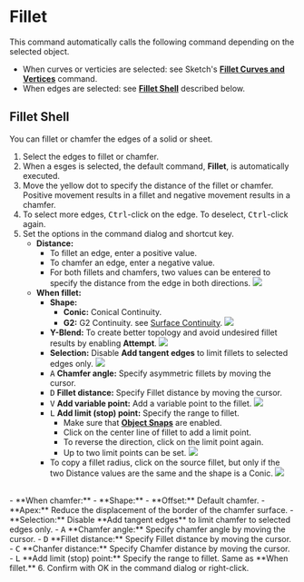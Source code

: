 
# Fillet

<Reference shortcut="B" command="Fillet" button="" />

This command automatically calls the following command depending on the selected object.
- When curves or verticies are selected: see Sketch's [**Fillet Curves and Vertices**](../sketch/fillet) command.
- When edges are selected: see [**Fillet Shell**](../solid/fillet) described below.

## Fillet Shell

You can fillet or chamfer the edges of a solid or sheet.

1. Select the edges to fillet or chamfer.
2. When a esges is selected, the default command, **Fillet**, is automatically executed.
3. Move the yellow dot to specify the distance of the fillet or chamfer. Positive movement results in a fillet and negative movement results in a chamfer.
4. To select more edges, <kbd>Ctrl</kbd>-click on the edge. To deselect, <kbd>Ctrl</kbd>-click again.
5. Set the options in the command dialog and shortcut key.
    - **Distance:** 
        - To fillet an edge, enter a positive value.
        - To chamfer an edge, enter a negative value.
        - For both fillets and chamfers, two values can be entered to specify the distance from the edge in both directions.
        ![](/img/fillet-solid-two-value.gif)
    - **When fillet:**
        - **Shape:**
            - **Conic:** Conical Continuity.
            - **G2:** G2 Continuity. see [Surface Continuity](../cad-essentials/continuity-curve-and-surface).
        ![](/img/fillet-solid.gif)
        - **Y-Blend:** To create better topology and avoid undesired fillet results by enabling **Attempt**.
        ![](/img/fillet-solid-yblend.gif)
        - **Selection:** Disable **Add tangent edges** to limit fillets to selected edges only.
        ![](/img/fillet-sold-selection.gif)
        - <kbd>A</kbd> **Chamfer angle:** Specify asymmetric fillets by moving the cursor.
        - <kbd>D</kbd> **Fillet distance:** Specify Fillet distance by moving the cursor.
        - <kbd>V</kbd> **Add variable point:** Add a variable point to the fillet.
        ![](/img/fillet-solid-variable.gif)
        - <kbd>L</kbd> **Add limit (stop) point:** Specify the range to fillet.
            - Make sure that [**Object Snaps**](../3d-viewport/grid-and-snap#object-snap) are enabled.
            - Click on the center line of fillet to add a limit point.
            - To reverse the direction, click on the limit point again.
            - Up to two limit points can be set.
        ![](/img/fillet-solid-limit.gif)
        - To copy a fillet radius, click on the source fillet, but only if the two Distance values are the same and the shape is a Conic.
        ![](/img/fillet-solid-copyfillet.gif)
<br/>
    - **When chamfer:**
        - **Shape:**
            - **Offset:** Default chamfer.
            - **Apex:** Reduce the displacement of the border of the chamfer surface.
        - **Selection:** Disable **Add tangent edges** to limit chamfer to selected edges only.
        - <kbd>A</kbd> **Chamfer angle:** Specify chamfer angle by moving the cursor.
        - <kbd>D</kbd> **Fillet distance:** Specify Fillet distance by moving the cursor.
        - <kbd>C</kbd> **Chanfer distance:** Specify Chamfer distance by moving the cursor.
        - <kbd>L</kbd> **Add limit (stop) point:** Specify the range to fillet. Same as **When fillet.**
6. Confirm with OK in the command dialog or right-click.




